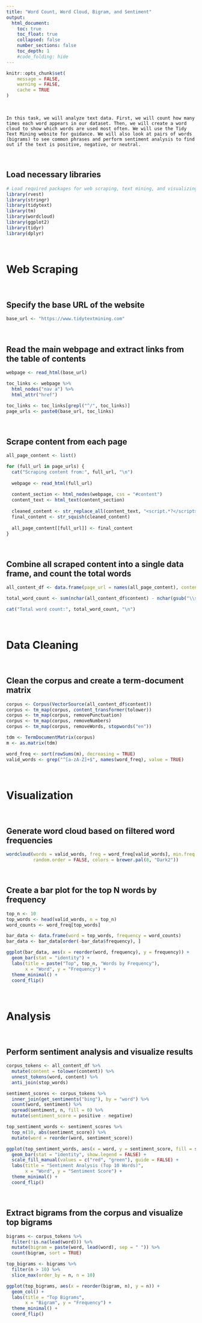 ```yaml
---
title: "Word Count, Word Cloud, Bigram, and Sentiment"
output:
  html_document:
    toc: true
    toc_float: true
    collapsed: false
    number_sections: false
    toc_depth: 1
    #code_folding: hide
---
```


```r
knitr::opts_chunk$set(
	message = FALSE,
	warning = FALSE,
	cache = TRUE
)
```

<br>

```
In this task, we will analyze text data. First, we will count how many times each word appears in our dataset. Then, we will create a word cloud to show which words are used most often. We will use the Tidy Text Mining website for guidance. We will also look at pairs of words (bigrams) to see common phrases and perform sentiment analysis to find out if the text is positive, negative, or neutral.
```

<br>

## Load necessary libraries

```r
# Load required packages for web scraping, text mining, and visualizing
library(rvest)
library(stringr)
library(tidytext)
library(tm)
library(wordcloud)
library(ggplot2)
library(tidyr)
library(dplyr)
```

<br>

# Web Scraping

<br>

## Specify the base URL of the website

```r
base_url <- "https://www.tidytextmining.com"
```

<br>

## Read the main webpage and extract links from the table of contents

```r
webpage <- read_html(base_url)

toc_links <- webpage %>%
  html_nodes("nav a") %>%
  html_attr("href")

toc_links <- toc_links[grepl("^/", toc_links)]
page_urls <- paste0(base_url, toc_links)
```

<br>

## Scrape content from each page

```r
all_page_content <- list()

for (full_url in page_urls) {
  cat("Scraping content from:", full_url, "\n")
  
  webpage <- read_html(full_url)
  
  content_section <- html_nodes(webpage, css = "#content")
  content_text <- html_text(content_section)
  
  cleaned_content <- str_replace_all(content_text, "<script.*?</script>|<style.*?</style>", "")
  final_content <- str_squish(cleaned_content)
  
  all_page_content[[full_url]] <- final_content
}
```

<br>

## Combine all scraped content into a single data frame, and count the total words

```r
all_content_df <- data.frame(page_url = names(all_page_content), content = unlist(all_page_content))

total_word_count <- sum(nchar(all_content_df$content) - nchar(gsub("\\s+", "", all_content_df$content)))

cat("Total word count:", total_word_count, "\n")
```

<br>

# Data Cleaning

<br>

## Clean the corpus and create a term-document matrix

```r
corpus <- Corpus(VectorSource(all_content_df$content))
corpus <- tm_map(corpus, content_transformer(tolower))
corpus <- tm_map(corpus, removePunctuation)
corpus <- tm_map(corpus, removeNumbers)
corpus <- tm_map(corpus, removeWords, stopwords("en"))

tdm <- TermDocumentMatrix(corpus)
m <- as.matrix(tdm)

word_freq <- sort(rowSums(m), decreasing = TRUE)
valid_words <- grep("^[a-zA-Z]+$", names(word_freq), value = TRUE)
```

<br>

# Visualization

<br>

## Generate word cloud based on filtered word frequencies

```r
wordcloud(words = valid_words, freq = word_freq[valid_words], min.freq = 10, 
          random.order = FALSE, colors = brewer.pal(8, "Dark2"))
```

<br>

## Create a bar plot for the top N words by frequency

```r
top_n <- 10
top_words <- head(valid_words, n = top_n)
word_counts <- word_freq[top_words]

bar_data <- data.frame(word = top_words, frequency = word_counts)
bar_data <- bar_data[order(-bar_data$frequency), ]

ggplot(bar_data, aes(x = reorder(word, frequency), y = frequency)) +
  geom_bar(stat = "identity") +
  labs(title = paste("Top", top_n, "Words by Frequency"),
       x = "Word", y = "Frequency") +
  theme_minimal() +
  coord_flip()
```

<br>

# Analysis

<br>

## Perform sentiment analysis and visualize results

```r
corpus_tokens <- all_content_df %>%
  mutate(content = tolower(content)) %>%
  unnest_tokens(word, content) %>%
  anti_join(stop_words)

sentiment_scores <- corpus_tokens %>%
  inner_join(get_sentiments("bing"), by = "word") %>%
  count(word, sentiment) %>%
  spread(sentiment, n, fill = 0) %>%
  mutate(sentiment_score = positive - negative)

top_sentiment_words <- sentiment_scores %>%
  top_n(10, abs(sentiment_score)) %>%
  mutate(word = reorder(word, sentiment_score))

ggplot(top_sentiment_words, aes(x = word, y = sentiment_score, fill = sentiment_score > 0)) +
  geom_bar(stat = "identity", show.legend = FALSE) +
  scale_fill_manual(values = c("red", "green"), guide = FALSE) +
  labs(title = "Sentiment Analysis (Top 10 Words)",
       x = "Word", y = "Sentiment Score") +
  theme_minimal() +
  coord_flip()
```

<br>

## Extract bigrams from the corpus and visualize top bigrams

```r
bigrams <- corpus_tokens %>%
  filter(!is.na(lead(word))) %>%
  mutate(bigram = paste(word, lead(word), sep = " ")) %>%
  count(bigram, sort = TRUE)

top_bigrams <- bigrams %>%
  filter(n > 10) %>%
  slice_max(order_by = n, n = 10)

ggplot(top_bigrams, aes(x = reorder(bigram, n), y = n)) +
  geom_col() +
  labs(title = "Top Bigrams",
       x = "Bigram", y = "Frequency") +
  theme_minimal() +
  coord_flip()
```